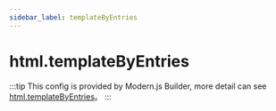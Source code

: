 ```yaml
---
sidebar_label: templateByEntries
---
```


# html.templateByEntries

:::tip
This config is provided by Modern.js Builder, more detail can see [html.templateByEntries](https://modernjs.dev/builder/en/api/config-html.html#html-templatebyentries)。
:::


<Main />
